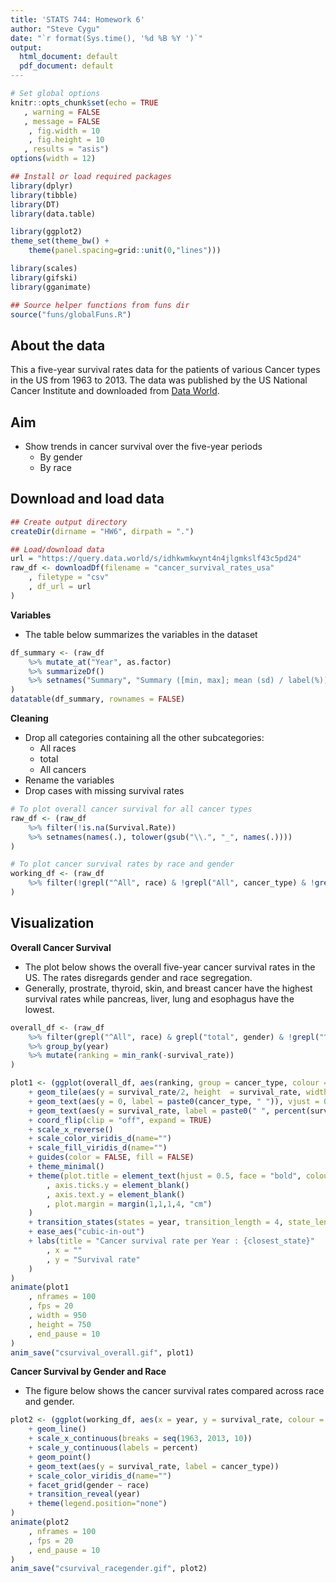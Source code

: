 ```yaml
---
title: 'STATS 744: Homework 6'
author: "Steve Cygu"
date: "`r format(Sys.time(), '%d %B %Y ')`"
output:
  html_document: default
  pdf_document: default
---
```



```R
# Set global options
knitr::opts_chunk$set(echo = TRUE
   , warning = FALSE
   , message = FALSE
	, fig.width = 10
	, fig.height = 10
   , results = "asis")
options(width = 12)

## Install or load required packages
library(dplyr)
library(tibble)
library(DT)
library(data.table)

library(ggplot2)
theme_set(theme_bw() + 
	theme(panel.spacing=grid::unit(0,"lines")))

library(scales)
library(gifski)
library(gganimate)

## Source helper functions from funs dir
source("funs/globalFuns.R")
```



## About the data

This a five-year survival rates data for the patients of various Cancer types in the US from $1963$ to $2013$. The data was published by the US National Cancer Institute and downloaded from [Data World](https://data.world/makeovermonday/2018w40-five-year-cancer-survival-rates-in-america).


## Aim

- Show trends in cancer survival over the five-year periods
	- By gender
	- By race

## Download and load data

```R

## Create output directory
createDir(dirname = "HW6", dirpath = ".")

## Load/download data
url = "https://query.data.world/s/idhkwmkwynt4n4jlgmkslf43c5pd24"
raw_df <- downloadDf(filename = "cancer_survival_rates_usa"
	, filetype = "csv"
	, df_url = url
)
```

**Variables**

- The table below summarizes the variables in the dataset

```R
df_summary <- (raw_df
	%>% mutate_at("Year", as.factor)
	%>% summarizeDf()
	%>% setnames("Summary", "Summary ([min, max]; mean (sd) / label(%))")
)
datatable(df_summary, rownames = FALSE)
```

**Cleaning**

- Drop all categories containing all the other subcategories:
	- All races
	- total
	- All cancers
- Rename the variables
- Drop cases with missing survival rates

```R
# To plot overall cancer survival for all cancer types
raw_df <- (raw_df
	%>% filter(!is.na(Survival.Rate))
	%>% setnames(names(.), tolower(gsub("\\.", "_", names(.))))
)

# To plot cancer survival rates by race and gender
working_df <- (raw_df
	%>% filter(!grepl("^All", race) & !grepl("All", cancer_type) & !grepl("total", gender))
)
```

## Visualization

**Overall Cancer Survival**

- The plot below shows the overall five-year cancer survival rates in the US. The rates disregards gender and race segregation.
- Generally, prostrate, thyroid, skin, and breast cancer have the highest survival rates while pancreas, liver, lung and esophagus have the lowest.

```R
overall_df <- (raw_df
	%>% filter(grepl("^All", race) & grepl("total", gender) & !grepl("^All", cancer_type))
	%>% group_by(year)
	%>% mutate(ranking = min_rank(-survival_rate))
)

plot1 <- (ggplot(overall_df, aes(ranking, group = cancer_type, colour = cancer_type, fill = cancer_type))
	+ geom_tile(aes(y = survival_rate/2, height  = survival_rate, width = 0.9), colour = NA)
	+ geom_text(aes(y = 0, label = paste0(cancer_type, " ")), vjust = 0.2, hjust = 1)
	+ geom_text(aes(y = survival_rate, label = paste0(" ", percent(survival_rate)), hjust = 0))
	+ coord_flip(clip = "off", expand = TRUE)
	+ scale_x_reverse()
	+ scale_color_viridis_d(name="")
	+ scale_fill_viridis_d(name="")
	+ guides(color = FALSE, fill = FALSE)
	+ theme_minimal()
	+ theme(plot.title = element_text(hjust = 0.5, face = "bold", colour = "grey")
		, axis.ticks.y = element_blank()
		, axis.text.y = element_blank()
		, plot.margin = margin(1,1,1,4, "cm")
	)
	+ transition_states(states = year, transition_length = 4, state_length = 1)
	+ ease_aes("cubic-in-out")
	+ labs(title = "Cancer survival rate per Year : {closest_state}"
		, x = ""
		, y = "Survival rate"
	)
)
animate(plot1
	, nframes = 100
	, fps = 20
	, width = 950
	, height = 750
	, end_pause = 10
)
anim_save("csurvival_overall.gif", plot1)
```

**Cancer Survival by Gender and Race**

- The figure below shows the cancer survival rates compared across race and gender.


```R
plot2 <- (ggplot(working_df, aes(x = year, y = survival_rate, colour = cancer_type, group = cancer_type))
	+ geom_line()
	+ scale_x_continuous(breaks = seq(1963, 2013, 10))
	+ scale_y_continuous(labels = percent)
	+ geom_point()
	+ geom_text(aes(y = survival_rate, label = cancer_type))
	+ scale_color_viridis_d(name="")
	+ facet_grid(gender ~ race)
	+ transition_reveal(year)
	+ theme(legend.position="none")
)
animate(plot2
	, nframes = 100
	, fps = 20
	, end_pause = 10
)
anim_save("csurvival_racegender.gif", plot2)
```




